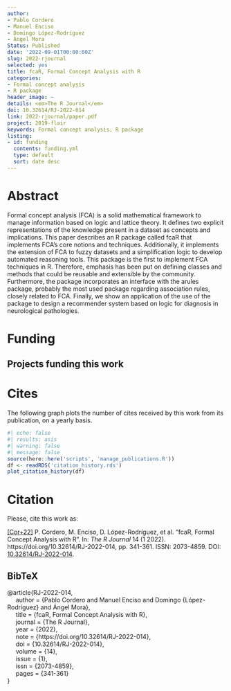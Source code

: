 ```yaml
---
author:
- Pablo Cordero
- Manuel Enciso
- Domingo López-Rodríguez
- Ángel Mora
Status: Published
date: '2022-09-01T00:00:00Z'
slug: 2022-rjournal
selected: yes
title: fcaR, Formal Concept Analysis with R
categories:
- Formal concept analysis
- R package
header_image: ~
details: <em>The R Journal</em>
doi: 10.32614/RJ-2022-014
link: 2022-rjournal/paper.pdf
project: 2019-flair
keywords: Formal concept analysis, R package
listing:
- id: funding
  contents: funding.yml
  type: default
  sort: date desc
---
```




# Abstract


Formal concept analysis (FCA) is a solid mathematical framework to manage information based on logic and lattice theory. It defines two explicit representations of the knowledge present in a dataset as concepts and implications. This paper describes an R package called fcaR that implements FCA's core notions and techniques. Additionally, it implements the extension of FCA to fuzzy datasets and a simplification logic to develop automated reasoning tools. This package is the first to implement FCA techniques in R. Therefore, emphasis has been put on defining classes and methods that could be reusable and extensible by the community. Furthermore, the package incorporates an interface with the arules package, probably the most used package regarding association rules, closely related to FCA. Finally, we show an application of the use of the package to design a recommender system based on logic for diagnosis in neurological pathologies.




# Funding
::: {.callout-note appearance='minimal' collapse=false}
## Projects funding this work

:::{#funding}
:::
:::


# Cites

The following graph plots the number of cites received by this work from its publication, on a yearly basis.

```r
#| echo: false
#| results: asis
#| warning: false
#| message: false
source(here::here('scripts', 'manage_publications.R'))
df <- readRDS('citation_history.rds')
plot_citation_history(df)
```


# Citation
Please, cite this work as:


<a name=bib-RJ-2022-014></a>[[Cor+22]](#cite-RJ-2022-014) P. Cordero, M. Enciso, D. López-Rodríguez, et al. “fcaR, Formal Concept Analysis with R”. In: _The R Journal_ 14 (1 2022). https://doi.org/10.32614/RJ-2022-014, pp. 341-361. ISSN: 2073-4859. DOI: [10.32614/RJ-2022-014](https://doi.org/10.32614%2FRJ-2022-014).

::: {.callout-note appearance="minimal" collapse=true}

## BibTeX

@article{RJ-2022-014,<br>&nbsp;&nbsp;&nbsp;&nbsp;  author = {Pablo Cordero  and Manuel Enciso and Domingo {López-Rodríguez} and Ángel Mora},<br>&nbsp;&nbsp;&nbsp;&nbsp;  title = {fcaR, Formal Concept Analysis with R},<br>&nbsp;&nbsp;&nbsp;&nbsp;  journal = {The R Journal},<br>&nbsp;&nbsp;&nbsp;&nbsp;  year = {2022},<br>&nbsp;&nbsp;&nbsp;&nbsp;  note = {https://doi.org/10.32614/RJ-2022-014},<br>&nbsp;&nbsp;&nbsp;&nbsp;  doi = {10.32614/RJ-2022-014},<br>&nbsp;&nbsp;&nbsp;&nbsp;  volume = {14},<br>&nbsp;&nbsp;&nbsp;&nbsp;  issue = {1},<br>&nbsp;&nbsp;&nbsp;&nbsp;  issn = {2073-4859},<br>&nbsp;&nbsp;&nbsp;&nbsp;  pages = {341-361}<br>}

:::


